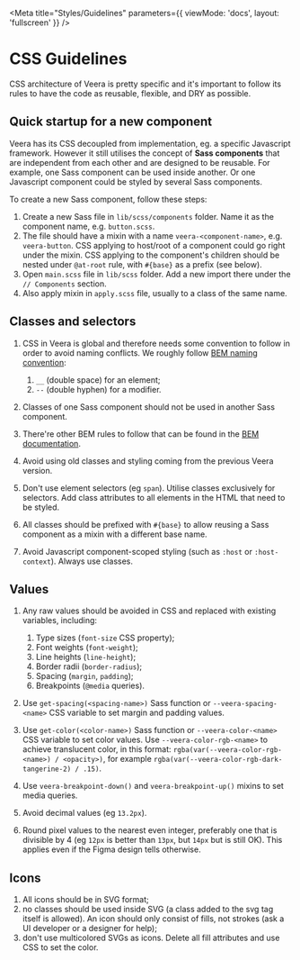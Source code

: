 
<Meta title="Styles/Guidelines" parameters={{ viewMode: 'docs', layout: 'fullscreen' }} />

# CSS Guidelines

CSS architecture of Veera is pretty specific and it's important to follow its rules to have the code as reusable, flexible, and DRY as possible.

## Quick startup for a new component

Veera has its CSS decoupled from implementation, eg. a specific Javascript framework. However it still utilises the concept of **Sass components** that are independent from each other and are designed to be reusable. For example, one Sass component can be used inside another. Or one Javascript component could be styled by several Sass components.

To create a new Sass component, follow these steps:

1. Create a new Sass file in `lib/scss/components` folder. Name it as the component name, e.g. `button.scss`.
2. The file should have a mixin with a name `veera-<component-name>`, e.g. `veera-button`. CSS applying to host/root of a component could go right under the mixin. CSS applying to the component's children should be nested under `@at-root` rule, with `#{base}` as a prefix (see below).
3. Open `main.scss` file in `lib/scss` folder. Add a new import there under the `// Components` section.
4. Also apply mixin in `apply.scss` file, usually to a class of the same name.

## Classes and selectors

1. CSS in Veera is global and therefore needs some convention to follow in order to avoid naming conflicts. We roughly follow [BEM naming convention](https://en.bem.info):

    1. `__` (double space) for an element;
    2. `--` (double hyphen) for a modifier.

2. Classes of one Sass component should not be used in another Sass component.
3. There're other BEM rules to follow that can be found in the [BEM documentation](https://en.bem.info/methodology/quick-start/).
4. Avoid using old classes and styling coming from the previous Veera version.
5. Don't use element selectors (eg `span`). Utilise classes exclusively for selectors. Add class attributes to all elements in the HTML that need to be styled.
6. All classes should be prefixed with `#{base}` to allow reusing a Sass component as a mixin with a different base name.
7. Avoid Javascript component-scoped styling (such as `:host` or `:host-context`). Always use classes.

## Values

1. Any raw values should be avoided in CSS and replaced with existing variables, including:

   1. Type sizes (`font-size` CSS property);
   2. Font weights (`font-weight`);
   3. Line heights (`line-height`);
   4. Border radii (`border-radius`);
   5. Spacing (`margin`, `padding`);
   6. Breakpoints (`@media` queries).

2. Use `get-spacing(<spacing-name>)` Sass function or `--veera-spacing-<name>` CSS variable to set margin and padding values.
3. Use `get-color(<color-name>)` Sass function or `--veera-color-<name>` CSS variable to set color values. Use `--veera-color-rgb-<name>` to achieve translucent color, in this format: `rgba(var(--veera-color-rgb-<name>) / <opacity>)`, for example `rgba(var(--veera-color-rgb-dark-tangerine-2) / .15)`.
4. Use `veera-breakpoint-down()` and `veera-breakpoint-up()` mixins to set media queries.
5. Avoid decimal values (eg `13.2px`).
6. Round pixel values to the nearest even integer, preferably one that is divisible by 4 (eg `12px` is better than `13px`, but `14px` but is still OK). This applies even if the Figma design tells otherwise.

## Icons 

1. All icons should be in SVG format;
2. no classes should be used inside SVG (a class added to the svg tag itself is allowed). An icon should only consist of fills, not strokes (ask a UI developer or a designer for help);
3. don't use multicolored SVGs as icons. Delete all fill attributes and use CSS to set the color.
